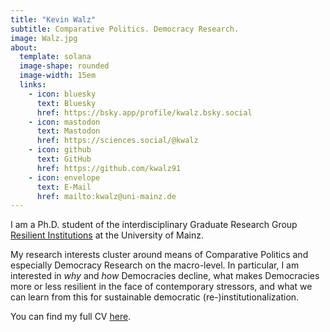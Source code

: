 ```yaml
---
title: "Kevin Walz"
subtitle: Comparative Politics. Democracy Research.
image: Walz.jpg
about: 
  template: solana
  image-shape: rounded
  image-width: 15em
  links:
    - icon: bluesky
      text: Bluesky
      href: https://bsky.app/profile/kwalz.bsky.social
    - icon: mastodon
      text: Mastodon
      href: https://sciences.social/@kwalz
    - icon: github
      text: GitHub
      href: https://github.com/kwalz91
    - icon: envelope
      text: E-Mail
      href: mailto:kwalz@uni-mainz.de
---
```


I am a Ph.D. student of the interdisciplinary Graduate Research Group [Resilient Institutions](https://resilient.institutions.uni-mainz.de/) at the University of Mainz.

My research interests cluster around means of Comparative Politics and especially Democracy Research on the macro-level. In particular, I am interested in *why* and *how* Democracies decline, what makes Democracies more or less resilient in the face of contemporary stressors, and what we can learn from this for sustainable democratic (re-)institutionalization.

You can find my full CV [here](about.qmd).
